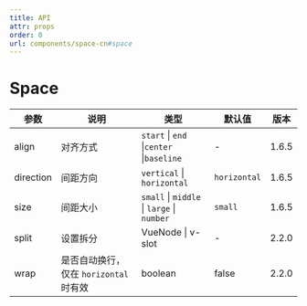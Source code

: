 ```yaml
---
title: API
attr: props
order: 0
url: components/space-cn#space
---
```



# Space

| 参数 | 说明 | 类型 | 默认值 | 版本 |
| --- | --- | --- | --- | --- |
| align | 对齐方式 | `start` \| `end` \|`center` \|`baseline` | - | 1.6.5 |
| direction | 间距方向 | `vertical` \| `horizontal` | `horizontal` | 1.6.5 |
| size | 间距大小 | `small` \| `middle` \| `large` \| `number` | `small` | 1.6.5 |
| split | 设置拆分 | VueNode \| v-slot | - | 2.2.0 |
| wrap | 是否自动换行，仅在 `horizontal` 时有效 | boolean | false | 2.2.0 |
